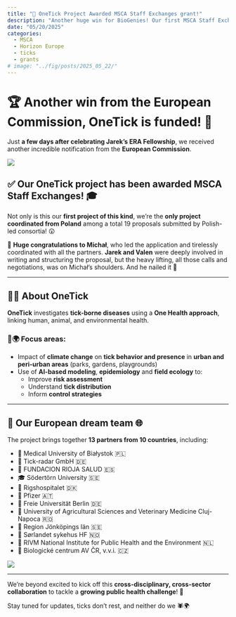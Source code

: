 ```yaml
---
title: "🎉 OneTick Project Awarded MSCA Staff Exchanges grant!"
description: "Another huge win for BioGenies! Our first MSCA Staff Exchanges project, OneTick, officially funded by the European Commission!"
date: "05/20/2025"
categories:
  - MSCA
  - Horizon Europe
  - ticks
  - grants
# image: "../fig/posts/2025_05_22/"
---
```


# 🏆 Another win from the European Commission, **OneTick** is funded! 🎉

Just **a few days after celebrating Jarek's ERA Fellowship**, we received another incredible notification from the **European Commission**. 

![](../fig/posts/2025_01_09/OneTick_logo.png)

## ✅ **Our OneTick project has been awarded MSCA Staff Exchanges!** 🎓

Not only is this our **first project of this kind**, we’re the **only project coordinated from Poland** among a total 19 proposals submitted by Polish-led consortia! 😲

👏 **Huge congratulations to Michał**, who led the application and tirelessly coordinated with all the partners. **Jarek and Valen** were deeply involved in writing and structuring the proposal, but the heavy lifting, all those calls and negotiations, was on Michał’s shoulders. And he nailed it 💪

---

## 🦠🧬 About OneTick

**OneTick** investigates **tick-borne diseases** using a **One Health approach**, linking human, animal, and environmental health.

### 🌱🌍 Focus areas:

- Impact of **climate change** on **tick behavior and presence** in **urban and peri-urban areas** (parks, gardens, playgrounds)
- Use of **AI-based modeling**, **epidemiology** and **field ecology** to:
  - Improve **risk assessment**
  - Understand **tick distribution**
  - Inform **control strategies**

---

## 🤝 Our European dream team 🌐

The project brings together **13 partners from 10 countries**, including:

- 🧭 Medical University of Białystok 🇵🇱
- 🧪 Tick-radar GmbH 🇩🇪  
- 🧬 FUNDACION RIOJA SALUD 🇪🇸  
- 🎓 Södertörn University 🇸🇪  
- 🏥 Rigshospitalet 🇩🇰  
- 💊 Pfizer 🇦🇹  
- 🧠 Freie Universität Berlin 🇩🇪  
- 🐾 University of Agricultural Sciences and Veterinary Medicine Cluj-Napoca 🇷🇴  
- 🏥 Region Jönköpings län 🇸🇪  
- 🏥 Sørlandet sykehus HF 🇳🇴  
- 🧫 RIVM National Institute for Public Health and the Environment 🇳🇱  
- 🔬 Biologické centrum AV ČR, v.v.i. 🇨🇿  

![](../fig/posts/2025_05_20/onetick_consortium.png)

---

We’re beyond excited to kick off this **cross-disciplinary, cross-sector collaboration** to tackle a **growing public health challenge**! 💚

Stay tuned for updates, ticks don’t rest, and neither do we 🕷️🌍


